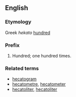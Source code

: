 ==English==

===Etymology===
Greek ''hekato'' [[hundred]]

===Prefix===
{{infl|en|prefix}}

# Hundred; one hundred times.

===Related terms===

*[[hecatogram]]
*[[hecatometre]], [[hecatometer]]
*[[hecatoliter]], [[hecatoliter]]